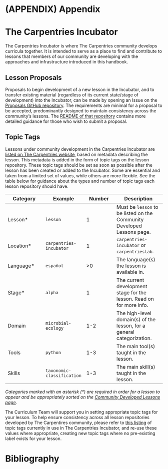 # (APPENDIX) Appendix {-}

# The Carpentries Incubator

The Carpentries Incubator is where The Carpentries community develops
curricula together.
It is intended to serve as a place to find and contribute to lessons
that members of our community are developing with the approaches
and infrastructure introduced in this handbook.

## Lesson Proposals

Proposals to begin development of a new lesson in the Incubator,
and to transfer existing material
(regardless of its current state/stage of development) into the Incubator,
can be made by opening an Issue on the [Proposals GitHub repository][proposals].
The requirements are minimal for a proposal to be accepted,
predominantly designed to maintain consistency across the community's lessons.
The [README of that repository][proposals-readme] contains
more detailed guidance for those who wish to submit a proposal.

## Topic Tags

Lessons under community development in the Carpentries Incubator are
[listed on The Carpentries website][community-lessons],
based on metadata describing the lesson.
This metadata is added in the form of topic tags on the lesson repository.
These topic tags should be set as soon as possible after the lesson has been
created or added to the Incubator.
Some are essential and taken from a limited set of values,
while others are more flexible.
See the table below for guidance about the types and number of topic tags each
lesson repository should have.

| Category | Example | Number | Description |
|----------|---------|--------|-------------|
| Lesson* | `lesson` | 1 | Must be `lesson` to be listed on the Community Developed Lessons page. |
| Location* | `carpentries-incubator` | 1 | `carpentries-incubator` or `carpentrieslab`. |
| Language* | `español` | >0 | The language(s) the lesson is available in. |
| Stage* | `alpha` | 1 | The current development stage for the lesson. Read on for more info. |
| Domain | `microbial-ecology` | 1-2 | The high-level domain(s) of the lesson, for a general categorization. |
| Tools | `python` | 1-3 | The main tool(s) taught in the lesson. |
| Skills | `taxonomic-classification` | 1-3 | The main skill(s) taught in the lesson. |

*Categories marked with an asterisk (\*) are required in order for a lesson to appear and be appropriately sorted on the [Community Developed Lessons page][community-lessons].*

The Curriculum Team will support you in setting appropriate topic tags for your lesson.
To help ensure consistency across all lesson repositories
developed by The Carpentires community,
please refer to [this listing][incubator-topics] of topic tags currently
in use in The Carpentries Incubator,
and re-use these values where appropriate,
creating new topic tags where no pre-existing label exists for your lesson.

[community-lessons]: https://carpentries.org/community-lessons/
[incubator]: https://github.com/carpentries-incubator/
[incubator-topics]: https://docs.google.com/spreadsheets/d/1KkmBtCu4PaNb5nzJAD82UHcfHQlaPY84qPVxw8WO8es/edit?usp=sharing
[proposals]: https://github.com/carpentries-incubator/proposals/
[proposals-readme]: https://github.com/carpentries-incubator/proposals/blob/master/README.md

# Bibliography
